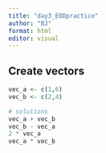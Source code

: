 ```yaml
---
title: "day3_EODpractice"
author: "BJ"
format: html
editor: visual
---
```

## Create vectors

```r
vec_a <- c(1,6)
vec_b <- c(2,4)

# solutions
vec_a + vec_b
vec_b - vec_a
2 * vec_a
vec_a * vec_b
```

